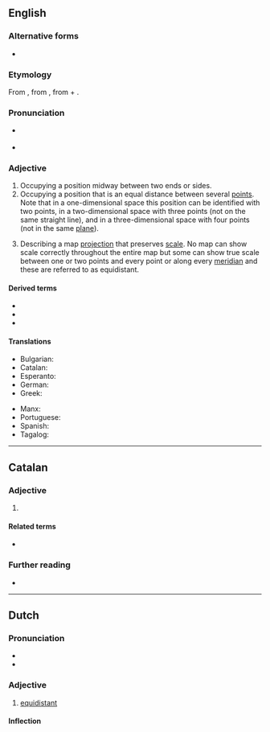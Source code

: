 {{also|équidistant}}
==English==

===Alternative forms===
* {{l|en|æquidistant}} {{qualifier|archaic}}

===Etymology===
From {{etyl|frm|en}} {{m|frm|équidistant}}, from {{etyl|LL.|en}} {{m|la|aequidistantem}}, from {{etyl|la|en}} {{m|la|aequi||equal}} + {{m|la|distantem||distant}}.

===Pronunciation===
* {{a|US}} {{IPA|/i.kwəˈdɪs.tənt/|lang=en}}
* {{audio|En-us-equidistant.ogg|Audio (US)|lang=en}}

===Adjective===
{{en-adj|-}}

# Occupying a position midway between two ends or sides.
# Occupying a position that is an equal distance between several [[point]]s. Note that in a one-dimensional space this position can be identified with two points, in a two-dimensional space with three points (not on the same straight line), and in a three-dimensional space with four points (not in the same [[plane]]).
# {{lb|en|cartography}} Describing a map [[projection]] that preserves [[scale]]. No map can show scale correctly throughout the entire map but some can show true scale between one or two points and every point or along every [[meridian]] and these are referred to as equidistant.

====Derived terms====
* {{l|en|equidistantly}}
* {{l|en|inequidistant}}
* {{l|en|nonequidistant}}

====Translations====
{{trans-top|occupying a position that is an equal distance between several points}}
* Bulgarian: {{t+|bg|равноотстоящ}}
* Catalan: {{t|ca|equidistant}}
* Esperanto: {{t|eo|samdistanca}}
* German: {{t+|de|äquidistant}}
* Greek: {{t+|el|ισαπέχων|m}}
{{trans-mid}}
* Manx: {{t|gv|co-houd}}
* Portuguese: {{t+|pt|equidistante}}
* Spanish: {{t+|es|equidistante}}
* Tagalog: {{t|tl|pariagwat}}
{{trans-bottom}}

----

==Catalan==

===Adjective===
{{ca-adj|mf}}

# {{l|en|equidistant}}

====Related terms====
* {{l|ca|distant}}

===Further reading===
* {{R:IEC2}}

----

==Dutch==

===Pronunciation===
* {{IPA|/ˌeː.kʋi.dɪs.ˈtɑnt/|lang=nl}}
* {{audio|Nl-equidistant.ogg|Audio|lang=nl}}

===Adjective===
{{nl-adj|-}}

# [[#English|equidistant]]

====Inflection====
{{nl-decl-adj||-}}